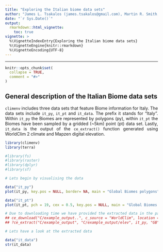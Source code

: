```yaml
---
title: "Exploring the Italian biome data sets"
author: "James L. Tsakalos (james.tsakalos@gmail.com), Martin R. Smith, Frederico Luebert, Ladislav Mucina"
date: "`r Sys.Date()`"
output:
  rmarkdown::html_vignette:
    toc: true
vignette: >
  %\VignetteIndexEntry{Exploring the Italian biome data sets}
  %\VignetteEngine{knitr::rmarkdown}
  %\VignetteEncoding{UTF-8}
---
```


```{=html}
<style>
body {
text-align: justify}
</style>
```

------------------------------------------------------------------------

```r
knitr::opts_chunk$set(
  collapse = TRUE,
  comment = "#>"
)
```

## General description of the Italian Biome data sets

`climenv` includes three data sets that feature Biome information for Italy. The
data sets include `it_py`, `it_pt` and `it_data`. The prefix it stands for 
"Italy". Within `it_py` the Biomes are represented by polygons (py), within 
`it_pt` the Biomes have been sampled by a gridded (~5km) point (pt) data set. 
Lastly, `it_data` is the output of the `ce_extract()` function generated using
WorldClim 2 climate and Mapzen digital elevation.

```r
library(climenv)
library(terra)

#library(fs)
#library(raster)
#library(dplyr)
#library(sf)

# Lets begin by visualising the data

data("it_py")
plot(it_py, key.pos = NULL, border= NA, main = "Global Biomes polygons")

data("it_pt")
plot(it_pt, pch = 19, cex = 0.5, key.pos = NULL, main = "Global Biomes points")

# Due to downloading time we have provided the extracted data in the package
## ce_download("C/example_output..", c_source = "WorldClim", location = it_py)
## ?ce_extract("C/example_output", "C/example_output/elev", it_py, "GB")

# Lets have a look at the extracted data

data("it_data")
str(it_data)

```


